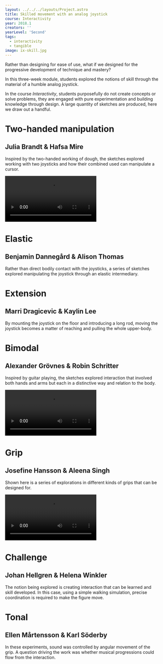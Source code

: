 ---
layout: ../../../layouts/Project.astro
title: Skilled movement with an analog joystick
course: Interactivity
year: 2018.1
creators: ''
yearLevel: 'Second'
tags:
  - interactivity
  - tangible
image: ix-skill.jpg
---

Rather than designing for ease of use, what if we designed for the progressive development of technique and mastery?

In this three-week module, students explored the notions of skill through the material of a humble analog joystick.

In the course <em>Interactivity</em>, students purposefully do not create concepts or solve problems, they are engaged with pure experimentation and building knowledge through design. A large quantity of sketches are produced, here we draw out a handful.


<div className="narrow section">

# Two-handed manipulation
## Julia Brandt & Hafsa Mire

Inspired by the two-handed working of dough, the sketches explored working with two joysticks and how their combined used can manipulate a cursor.

<video src="ix-skill-1-1.webm" />
<video src="ix-skill-1-2.webm" />

</div>

<div className="narrow section">

# Elastic
## Benjamin Dannegård & Alison Thomas

Rather than direct bodily contact with the joysticks, a series of sketches explored manipulating the joystick through an elastic intermediary.

<MauVideo id="0_2ahlavp5" />
</div>


<div className="narrow section">

# Extension
## Marri Dragicevic & Kaylin Lee

By mounting the joystick on the floor and introducing a long rod, moving the joystick becomes a matter of reaching and pulling the whole upper-body.

<MauVideo id="0_2bfxmqq3" />
</div>

<div className="narrow section">

# Bimodal
## Alexander Grövnes & Robin Schritter

Inspired by guitar playing, the sketches explored interaction that involved both hands and arms but each in a distinctive way and relation to the body.

<video src="ix-skill-2-1.webm" />
<video src="ix-skill-2-2.webm" />
<video src="ix-skill-2-3.webm" />

</div>

<div className="narrow section">

# Grip
## Josefine Hansson & Aleena Singh

Shown here is a series of explorations in different kinds of grips that can be designed for.

<video src="ix-skill-3-1.webm" />
<video src="ix-skill-3-2.webm" />
<video src="ix-skill-3-3.webm" />
<video src="ix-skill-3-4.webm" />
<video src="ix-skill-3-5.webm" />

</div>

<div className="narrow section">

# Challenge
## Johan Hellgren & Helena Winkler

The notion being explored is creating interaction that can be learned and skill developed. In this case, using a simple walking simulation, precise coordination is required to make the figure move.

<MauVideo id="0_j74un1qj" />

</div>

<div className="narrow section">

# Tonal
## Ellen Mårtensson & Karl Söderby

In these experiments, sound was controlled by angular movement of the grip. A question driving the work was whether musical progressions could flow from the interaction.

<MauVideo id="0_wn66oml6" />
</div>

